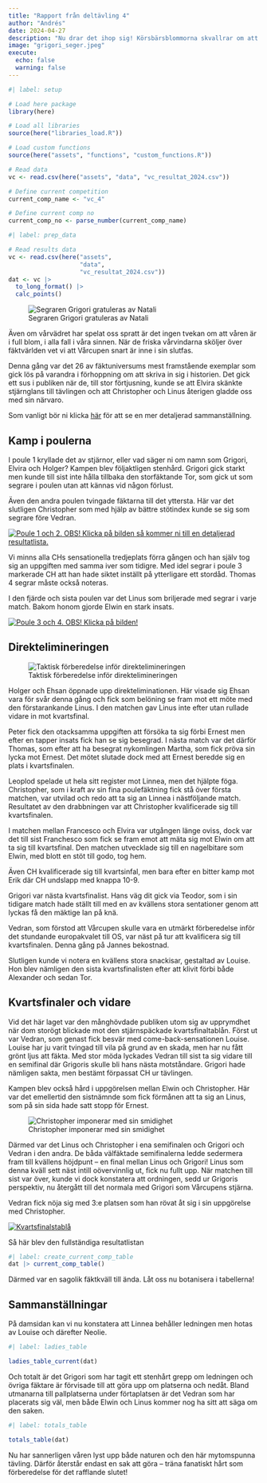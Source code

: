 ```yaml
---
title: "Rapport från deltävling 4"
author: "Andrés"
date: 2024-04-27
description: "Nu drar det ihop sig! Körsbärsblommorna skvallrar om att våren är här och samtidigt är Vårcupen inne på slutvarvet."
image: "grigori_seger.jpeg"
execute: 
  echo: false
  warning: false
---
```


```r
#| label: setup

# Load here package
library(here)

# Load all libraries
source(here("libraries_load.R"))

# Load custom functions
source(here("assets", "functions", "custom_functions.R"))

# Read data
vc <- read.csv(here("assets", "data", "vc_resultat_2024.csv"))

# Define current competition
current_comp_name <- "vc_4"

# Define current comp no
current_comp_no <- parse_number(current_comp_name)
```

```r
#| label: prep_data

# Read results data
vc <- read.csv(here("assets", 
                    "data", 
                    "vc_resultat_2024.csv"))
dat <- vc |> 
  to_long_format() |> 
  calc_points()
```

![Segraren Grigori gratuleras av Natali](grigori.jpeg)

Även om vårvädret har spelat oss spratt är det ingen tvekan om att våren är i full blom, i alla fall i våra sinnen. När de friska vårvindarna sköljer över fäktvärlden vet vi att Vårcupen snart är inne i sin slutfas.

Denna gång var det 26 av fäktuniversums mest framstående exemplar som gick lös på varandra i förhoppning om att skriva in sig i historien. Det gick ett sus i publiken när de, till stor förtjusning, kunde se att Elvira skänkte stjärnglans till tävlingen och att Christopher och Linus återigen gladde oss med sin närvaro.

Som vanligt bör ni klicka [här](https://www.fencingtimelive.com/pools/scores/365ACA8DE76C48D6B094E4412BF087A4/0833B9AFBB0846A6B1BB4EF457F328FF) för att se en mer detaljerad sammanställning.

## Kamp i poulerna

I poule 1 kryllade det av stjärnor, eller vad säger ni om namn som Grigori, Elvira och Holger? Kampen blev följaktligen stenhård. Grigori gick starkt men kunde till sist inte hålla tillbaka den storfäktande Tor, som gick ut som segrare i poulen utan att kännas vid någon förlust.

Även den andra poulen tvingade fäktarna till det yttersta. Här var det slutligen Christopher som med hjälp av bättre stötindex kunde se sig som segrare före Vedran.

[![Poule 1 och 2. OBS! Klicka på bilden så kommer ni till en detaljerad resultatlista.](poule-1-2.png)](https://www.fencingtimelive.com/pools/scores/365ACA8DE76C48D6B094E4412BF087A4/0833B9AFBB0846A6B1BB4EF457F328FF)

Vi minns alla CHs sensationella tredjeplats förra gången och han själv tog sig an uppgiften med samma iver som tidigre. Med idel segrar i poule 3 markerade CH att han hade siktet inställt på ytterligare ett stordåd. Thomas 4 segrar måste också noteras.

I den fjärde och sista poulen var det Linus som briljerade med segrar i varje match. Bakom honom gjorde Elwin en stark insats.

[![Poule 3 och 4. OBS! Klicka på bilden!](poule-3-4.png)](https://www.fencingtimelive.com/pools/scores/365ACA8DE76C48D6B094E4412BF087A4/0833B9AFBB0846A6B1BB4EF457F328FF)

## Direktelimineringen

![Taktisk förberedelse inför direktelimineringen](prepp.jpeg)

Holger och Ehsan öppnade upp direkteliminationen. Här visade sig Ehsan vara för svår denna gång och fick som belöning se fram mot ett möte med den förstarankande Linus. I den matchen gav Linus inte efter utan rullade vidare in mot kvartsfinal.

Peter fick den otacksamma uppgiften att försöka ta sig förbi Ernest men efter en tapper insats fick han se sig besegrad. I nästa match var det därför Thomas, som efter att ha besegrat nykomlingen Martha, som fick pröva sin lycka mot Ernest. Det mötet slutade dock med att Ernest beredde sig en plats i kvartsfinalen.

Leoplod spelade ut hela sitt register mot Linnea, men det hjälpte föga. Christopher, som i kraft av sin fina poulefäktning fick stå över första matchen, var utvilad och redo att ta sig an Linnea i nästföljande match. Resultatet av den drabbningen var att Christopher kvalificerade sig till kvartsfinalen.

I matchen mellan Francesco och Elvira var utgången länge oviss, dock var det till sist Franchesco som fick se fram emot att mäta sig mot Elwin om att ta sig till kvartsfinal. Den matchen utvecklade sig till en nagelbitare som Elwin, med blott en stöt till godo, tog hem.

Även CH kvalificerade sig till kvartsinfal, men bara efter en bitter kamp mot Erik där CH undslapp med knappa 10-9.

Grigori var nästa kvartsfinalist. Hans väg dit gick via Teodor, som i sin tidigare match hade ställt till med en av kvällens stora sentationer genom att lyckas få den mäktige Ian på knä.

Vedran, som förstod att Vårcupen skulle vara en utmärkt förberedelse inför det stundande europakvalet till OS, var näst på tur att kvalificera sig till kvartsfinalen. Denna gång på Jannes bekostnad.

Slutligen kunde vi notera en kvällens stora snackisar, gestaltad av Louise. Hon blev nämligen den sista kvartsfinalisten efter att klivit förbi både Alexander och sedan Tor.

## Kvartsfinaler och vidare

Vid det här laget var den månghövdade publiken utom sig av upprymdhet när dom storögt blickade mot den stjärnspäckade kvartsfinaltablån. Först ut var Vedran, som genast fick besvär med come-back-sensationen Louise. Louise har ju varit tvingad till vila på grund av en skada, men har nu fått grönt ljus att fäkta. Med stor möda lyckades Vedran till sist ta sig vidare till en semifinal där Grigoris skulle bli hans nästa motståndare. Grigori hade nämligen sakta, men bestämt förpassat CH ur tävlingen.

Kampen blev också hård i uppgörelsen mellan Elwin och Christopher. Här var det emellertid den sistnämnde som fick förmånen att ta sig an Linus, som på sin sida hade satt stopp för Ernest.

![Christopher imponerar med sin smidighet](christopher.jpeg)

Därmed var det Linus och Christopher i ena semifinalen och Grigori och Vedran i den andra. De båda välfäktade semifinalerna ledde sedermera fram till kvällens höjdpunt – en final mellan Linus och Grigori! Linus som denna kväll sett näst intill oövervinnlig ut, fick nu fullt upp. När matchen till sist var över, kunde vi dock konstatera att ordningen, sedd ur Grigoris perspektiv, nu återgått till det normala med Grigori som Vårcupens stjärna.

Vedran fick nöja sig med 3:e platsen som han rövat åt sig i sin uppgörelse med Christopher.

[![Kvartsfinalstablå](t-8.png)](https://www.fencingtimelive.com/tableaus/scores/365ACA8DE76C48D6B094E4412BF087A4/77DC44247DAB4CCB9B15B3BB83FC87FB)

Så här blev den fullständiga resultatlistan

```r
#| label: create_current_comp_table  
dat |> current_comp_table()
```

Därmed var en sagolik fäktkväll till ända. Låt oss nu botanisera i tabellerna!

## Sammanställningar

På damsidan kan vi nu konstatera att Linnea behåller ledningen men hotas av Louise och därefter Neolie.

```r
#| label: ladies_table

ladies_table_current(dat)
```

Och totalt är det Grigori som har tagit ett stenhårt grepp om ledningen och övriga fäktare är förvisade till att göra upp om platserna och nedåt. Bland utmanarna till pallplatserna under förtaplatsen är det Vedran som har placerats sig väl, men både Elwin och Linus kommer nog ha sitt att säga om den saken.

```r
#| label: totals_table

totals_table(dat)
```

Nu har sannerligen våren lyst upp både naturen och den här mytomspunna tävling. Därför återstår endast en sak att göra – träna fanatiskt hårt som förberedelse för det rafflande slutet!
